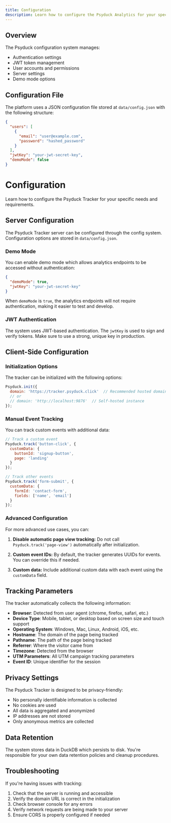 ```yaml
---
title: Configuration
description: Learn how to configure the Psyduck Analytics for your specific needs and requirements.
---
```


## Overview

The Psyduck configuration system manages:

- Authentication settings
- JWT token management
- User accounts and permissions
- Server settings
- Demo mode options

## Configuration File

The platform uses a JSON configuration file stored at `data/config.json` with the following structure:

```json
{
  "users": [
    {
      "email": "user@example.com",
      "password": "hashed_password"
    }
  ],
  "jwtKey": "your-jwt-secret-key",
  "demoMode": false
}
```

# Configuration

Learn how to configure the Psyduck Tracker for your specific needs and requirements.

## Server Configuration

The Psyduck Tracker server can be configured through the config system. Configuration options are stored in `data/config.json`.

### Demo Mode

You can enable demo mode which allows analytics endpoints to be accessed without authentication:

```json
{
  "demoMode": true,
  "jwtKey": "your-jwt-secret-key"
}
```

When `demoMode` is `true`, the analytics endpoints will not require authentication, making it easier to test and develop.

### JWT Authentication

The system uses JWT-based authentication. The `jwtKey` is used to sign and verify tokens. Make sure to use a strong, unique key in production.

## Client-Side Configuration

### Initialization Options

The tracker can be initialized with the following options:

```javascript
Psyduck.init({
  domain: 'https://tracker.psyduck.click'  // Recommended hosted domain
  // or
  // domain: 'http://localhost:9876'  // Self-hosted instance
});
```

### Manual Event Tracking

You can track custom events with additional data:

```javascript
// Track a custom event
Psyduck.track('button-click', {
  customData: {
    buttonId: 'signup-button',
    page: 'landing'
  }
});

// Track other events
Psyduck.track('form-submit', {
  customData: {
    formId: 'contact-form',
    fields: ['name', 'email']
  }
});
```

### Advanced Configuration

For more advanced use cases, you can:

1. **Disable automatic page view tracking:**
   Do not call `Psyduck.track('page-view')` automatically after initialization.

2. **Custom event IDs:**
   By default, the tracker generates UUIDs for events. You can override this if needed.

3. **Custom data:**
   Include additional custom data with each event using the `customData` field.

## Tracking Parameters

The tracker automatically collects the following information:

- **Browser**: Detected from user agent (chrome, firefox, safari, etc.)
- **Device Type**: Mobile, tablet, or desktop based on screen size and touch support
- **Operating System**: Windows, Mac, Linux, Android, iOS, etc.
- **Hostname**: The domain of the page being tracked
- **Pathname**: The path of the page being tracked
- **Referrer**: Where the visitor came from
- **Timezone**: Detected from the browser
- **UTM Parameters**: All UTM campaign tracking parameters
- **Event ID**: Unique identifier for the session

## Privacy Settings

The Psyduck Tracker is designed to be privacy-friendly:

- No personally identifiable information is collected
- No cookies are used
- All data is aggregated and anonymized
- IP addresses are not stored
- Only anonymous metrics are collected

## Data Retention

The system stores data in DuckDB which persists to disk. You're responsible for your own data retention policies and cleanup procedures.

## Troubleshooting

If you're having issues with tracking:

1. Check that the server is running and accessible
2. Verify the domain URL is correct in the initialization
3. Check browser console for any errors
4. Verify network requests are being made to your server
5. Ensure CORS is properly configured if needed
